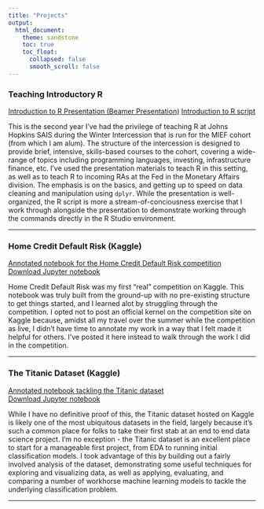```yaml
---
title: "Projects"
output:
  html_document:
    theme: sandstone
    toc: true
    toc_float:
      collapsed: false
      smooth_scroll: false
---
```


### Teaching Introductory R

[Introduction to R Presentation (Beamer Presentation)](files/intro_to_R.pdf)
[Introduction to R script](files/intro_to_R.R)

This is the second year I've had the privilege of teaching R at Johns Hopkins SAIS during the Winter Intercession that is run for the MIEF cohort (from which I am alum). The structure of the intercession is designed to provide brief, intensive, skills-based courses to the cohort, covering a wide-range of topics including programming languages, investing, infrastructure finance, etc. I've used the presentation materials to teach R in this setting, as well as to teach R to incoming RAs at the Fed in the Monetary Affairs division. The emphasis is on the basics, and getting up to speed on data cleaning and manipulation using `dplyr`. While the presentation is well-organized, the R script is more a stream-of-conciousness exercise that I work through alongside the presentation to demonstrate working through the commands directly in the R Studio environment.

***

### Home Credit Default Risk (Kaggle)

[Annotated notebook for the Home Credit Default Risk competition](files/hcd_notebook.html)  
[Download Jupyter notebook](files/hcd_notebook.ipynb)

Home Credit Default Risk was my first "real" competition on Kaggle. This notebook was truly built from the ground-up with no pre-existing structure to get things started, and I learned alot by struggling through the competition. I opted not to post an official kernel on the competition site on Kaggle because, amidst all my travel over the summer while the competition as live, I didn't have time to annotate my work in a way that I felt made it helpful for others. I've posted it here instead to walk through the work I did in the competition.

***

### The Titanic Dataset (Kaggle)

[Annotated notebook tackling the Titanic dataset](files/titanic_notebook.html)  
[Download Jupyter notebook](files/titanic_notebook.ipynb)

While I have no definitive proof of this, the Titanic dataset hosted on Kaggle is likely one of the most ubiquitous datasets in the field, largely because it's such a common place for folks to take their first stab at an end to end data science project. I'm no exception - the Titanic dataset is an excellent place to start for a manageable first project, from EDA to running initial classification models. I took advantage of this by building out a fairly involved analysis of the dataset, demonstrating some useful techniques for exploring and visualizing data, as well as applying, evaluating, and comparing a number of workhorse machine learning models to tackle the underlying classification problem.

***

